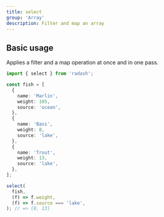 ```yaml
---
title: select
group: 'Array'
description: Filter and map an array
---
```


## Basic usage

Applies a filter and a map operation at once and in one pass.

```ts
import { select } from 'radash';

const fish = [
  {
    name: 'Marlin',
    weight: 105,
    source: 'ocean',
  },
  {
    name: 'Bass',
    weight: 8,
    source: 'lake',
  },
  {
    name: 'Trout',
    weight: 13,
    source: 'lake',
  },
];

select(
  fish,
  (f) => f.weight,
  (f) => f.source === 'lake',
); // => [8, 13]
```
